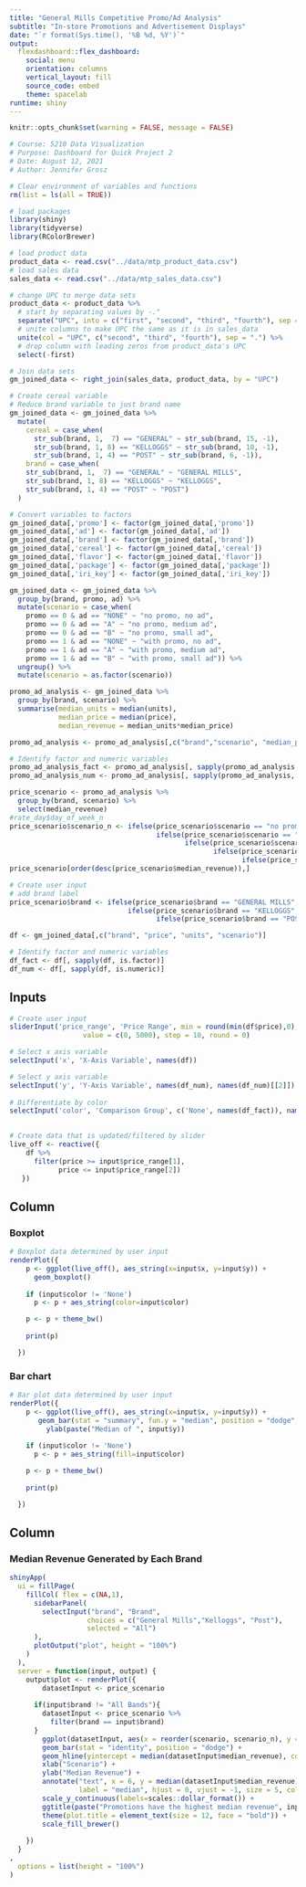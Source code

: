 ```yaml
---
title: "General Mills Competitive Promo/Ad Analysis"  
subtitle: "In-store Promotions and Advertisement Displays"
date: "`r format(Sys.time(), '%B %d, %Y')`"
output: 
  flexdashboard::flex_dashboard:
    social: menu
    orientation: columns
    vertical_layout: fill
    source_code: embed
    theme: spacelab
runtime: shiny
---
```


```r
knitr::opts_chunk$set(warning = FALSE, message = FALSE)
```

```r
# Course: 5210 Data Visualization
# Purpose: Dashboard for Quick Project 2
# Date: August 12, 2021
# Author: Jennifer Grosz 
```

```r
# Clear environment of variables and functions
rm(list = ls(all = TRUE)) 
```

```r
# load packages
library(shiny)
library(tidyverse)
library(RColorBrewer)
```

```r
# load product data
product_data <- read.csv("../data/mtp_product_data.csv")
# load sales data
sales_data <- read.csv("../data/mtp_sales_data.csv")

# change UPC to merge data sets
product_data <- product_data %>%
  # start by separating values by -."
  separate("UPC", into = c("first", "second", "third", "fourth"), sep = "-") %>%
  # unite columns to make UPC the same as it is in sales_data
  unite(col = "UPC", c("second", "third", "fourth"), sep = ".") %>%
  # drop column with leading zeros from product_data's UPC
  select(-first)

# Join data sets
gm_joined_data <- right_join(sales_data, product_data, by = "UPC")

# Create cereal variable
# Reduce brand variable to just brand name
gm_joined_data <- gm_joined_data %>%
  mutate(
    cereal = case_when(
      str_sub(brand, 1,  7) == "GENERAL" ~ str_sub(brand, 15, -1),
      str_sub(brand, 1, 8) == "KELLOGGS" ~ str_sub(brand, 10, -1),
      str_sub(brand, 1, 4) == "POST" ~ str_sub(brand, 6, -1)),
    brand = case_when(
    str_sub(brand, 1,  7) == "GENERAL" ~ "GENERAL MILLS",
    str_sub(brand, 1, 8) == "KELLOGGS" ~ "KELLOGGS",
    str_sub(brand, 1, 4) == "POST" ~ "POST")
  )

# Convert variables to factors
gm_joined_data[,'promo'] <- factor(gm_joined_data[,'promo'])
gm_joined_data[,'ad'] <- factor(gm_joined_data[,'ad'])
gm_joined_data[,'brand'] <- factor(gm_joined_data[,'brand'])
gm_joined_data[,'cereal'] <- factor(gm_joined_data[,'cereal'])
gm_joined_data[,'flavor'] <- factor(gm_joined_data[,'flavor'])
gm_joined_data[,'package'] <- factor(gm_joined_data[,'package'])
gm_joined_data[,'iri_key'] <- factor(gm_joined_data[,'iri_key'])  

gm_joined_data <- gm_joined_data %>%
  group_by(brand, promo, ad) %>%
  mutate(scenario = case_when(
    promo == 0 & ad == "NONE" ~ "no promo, no ad",
    promo == 0 & ad == "A" ~ "no promo, medium ad",
    promo == 0 & ad == "B" ~ "no promo, small ad",
    promo == 1 & ad == "NONE" ~ "with promo, no ad",
    promo == 1 & ad == "A" ~ "with promo, medium ad",
    promo == 1 & ad == "B" ~ "with promo, small ad")) %>%
  ungroup() %>%
  mutate(scenario = as.factor(scenario))
```


```r
promo_ad_analysis <- gm_joined_data %>%
  group_by(brand, scenario) %>%
  summarise(median_units = median(units),
            median_price = median(price),
            median_revenue = median_units*median_price)

promo_ad_analysis <- promo_ad_analysis[,c("brand","scenario", "median_price", "median_units", "median_revenue")]

# Identify factor and numeric variables
promo_ad_analysis_fact <- promo_ad_analysis[, sapply(promo_ad_analysis, is.factor)]
promo_ad_analysis_num <- promo_ad_analysis[, sapply(promo_ad_analysis, is.numeric)]
```

```r
price_scenario <- promo_ad_analysis %>%
  group_by(brand, scenario) %>%
  select(median_revenue)
#rate_day$day_of_week_n
price_scenario$scenario_n <- ifelse(price_scenario$scenario == "no promo, no ad", 0,
                                    ifelse(price_scenario$scenario == "no promo, medium ad", 1,
                                           ifelse(price_scenario$scenario == "no promo, small ad", 2,
                                                  ifelse(price_scenario$scenario == "with promo, no ad", 3,
                                                         ifelse(price_scenario$scenario == "with promo, medium ad", 4, 5)))))
price_scenario[order(desc(price_scenario$median_revenue)),]
```

```r
# Create user input
# add brand label
price_scenario$brand <- ifelse(price_scenario$brand == "GENERAL MILLS", "General Mills",
                             ifelse(price_scenario$brand == "KELLOGGS", "Kelloggs",
                                    ifelse(price_scenario$brand == "POST", "Post", "All Brands")))
```

```r
df <- gm_joined_data[,c("brand", "price", "units", "scenario")]

# Identify factor and numeric variables
df_fact <- df[, sapply(df, is.factor)]
df_num <- df[, sapply(df, is.numeric)]
```

Inputs {.sidebar}
-----------------------------------------------------------------------
  
```r
# Create user input
sliderInput('price_range', 'Price Range', min = round(min(df$price),0), max = round(max(df$price), 0),
                  value = c(0, 5000), step = 10, round = 0)

# Select x axis variable      
selectInput('x', 'X-Axis Variable', names(df))

# Select y axis variable      
selectInput('y', 'Y-Axis Variable', names(df_num), names(df_num)[[2]])
      
# Differentiate by color
selectInput('color', 'Comparison Group', c('None', names(df_fact)), names(df_fact)[[2]])
      
```


```r
# Create data that is updated/filtered by slider
live_off <- reactive({
    df %>% 
      filter(price >= input$price_range[1],
            price <= input$price_range[2])
   })

```

Column {data-width=400}
-----------------------------------------------------------------------

### Boxplot
  
```r
# Boxplot data determined by user input
renderPlot({
    p <- ggplot(live_off(), aes_string(x=input$x, y=input$y)) + 
      geom_boxplot()
    
    if (input$color != 'None')
      p <- p + aes_string(color=input$color)

    p <- p + theme_bw()
    
    print(p)

  })

```


### Bar chart

  
```r
# Bar plot data determined by user input
renderPlot({
    p <- ggplot(live_off(), aes_string(x=input$x, y=input$y)) + 
       geom_bar(stat = "summary", fun.y = "median", position = "dodge", color = "black") +
         ylab(paste("Median of ", input$y))
    
    if (input$color != 'None')
      p <- p + aes_string(fill=input$color)

    p <- p + theme_bw()
    
    print(p)

  })

```

Column {data-width=600}
-----------------------------------------------------------------------

### Median Revenue Generated by Each Brand



```r

shinyApp(
  ui = fillPage(
    fillCol( flex = c(NA,1),
      sidebarPanel(
        selectInput("brand", "Brand",
                   choices = c("General Mills","Kelloggs", "Post"), 
                   selected = "All")
      ),
      plotOutput("plot", height = "100%")
    )
  ),
  server = function(input, output) {
    output$plot <- renderPlot({
        datasetInput <- price_scenario
        
      if(input$brand != "All Bands"){
        datasetInput <- price_scenario %>%
          filter(brand == input$brand)
      }
        ggplot(datasetInput, aes(x = reorder(scenario, scenario_n), y = median_revenue, fill = scenario)) +
        geom_bar(stat = "identity", position = "dodge") +
        geom_hline(yintercept = median(datasetInput$median_revenue), color = "black") +
        xlab("Scenario") +
        ylab("Median Revenue") +
        annotate("text", x = 6, y = median(datasetInput$median_revenue) + 0.001 ,
                 label = "median", hjust = 0, vjust = -1, size = 5, color = "black", width = 2) +
        scale_y_continuous(labels=scales::dollar_format()) +
        ggtitle(paste("Promotions have the highest median revenue", input$brand)) +
        theme(plot.title = element_text(size = 12, face = "bold")) +
        scale_fill_brewer() 
      
    })
  }
,
  options = list(height = "100%")
)

```

